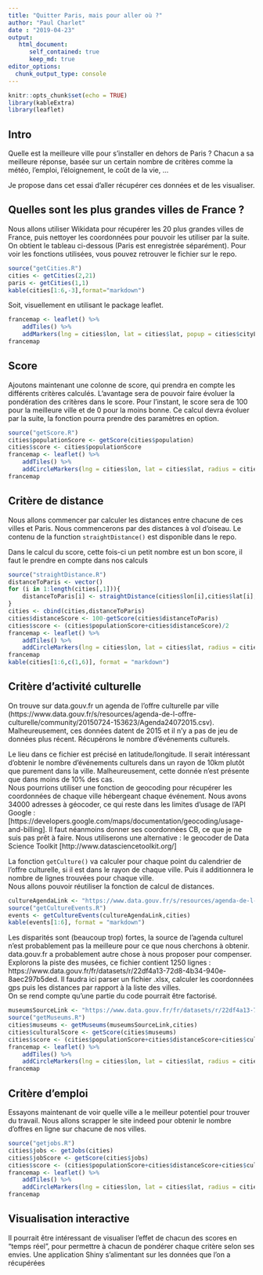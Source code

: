 ```yaml
---
title: "Quitter Paris, mais pour aller où ?"
author: "Paul Charlet"
date : "2019-04-23"
output:
   html_document:
      self_contained: true
      keep_md: true
editor_options: 
  chunk_output_type: console
---
```


```r
knitr::opts_chunk$set(echo = TRUE)
library(kableExtra)
library(leaflet)
```

## Intro

Quelle est la meilleure ville pour s'installer en dehors de Paris ? Chacun a sa meilleure réponse, basée sur un certain nombre de critères comme la météo, l'emploi, l'éloignement, le coût de la vie, ...

Je propose dans cet essai d'aller récupérer ces données et de les visualiser.

## Quelles sont les plus grandes villes de France ?

Nous allons utiliser Wikidata pour récupérer les 20 plus grandes villes de France, puis nettoyer les coordonnées pour pouvoir les utiliser par la suite. On obtient le tableau ci-dessous (Paris est enregistrée séparément). Pour voir les fonctions utilisées, vous pouvez retrouver le fichier sur le repo.

```r
source("getCities.R")
cities <- getCities(2,21)
paris <- getCities(1,1)
kable(cities[1:6,-3],format="markdown")
```

Soit, visuellement en utilisant le package leaflet.

```r
francemap <- leaflet() %>%
    addTiles() %>%
    addMarkers(lng = cities$lon, lat = cities$lat, popup = cities$cityLabel)
francemap
```

## Score

Ajoutons maintenant une colonne de score, qui prendra en compte les différents critères calculés. L'avantage sera de pouvoir faire évoluer la pondération des critères dans le score. Pour l'instant, le score sera de 100 pour la meilleure ville et de 0 pour la moins bonne. Ce calcul devra évoluer par la suite, la fonction pourra prendre des paramètres en option.

```r
source("getScore.R")
cities$populationScore <- getScore(cities$population)
cities$score <- cities$populationScore
francemap <- leaflet() %>%
    addTiles() %>%
    addCircleMarkers(lng = cities$lon, lat = cities$lat, radius = cities$score/2, label = cities$cityLabel)
francemap
```

## Critère de distance

Nous allons commencer par calculer les distances entre chacune de ces villes et Paris. Nous commencerons par des distances à vol d'oiseau. Le contenu de la function `straightDistance()` est disponible dans le repo.

Dans le calcul du score, cette fois-ci un petit nombre est un bon score, il faut le prendre en compte dans nos calculs

```r
source("straightDistance.R")
distanceToParis <- vector()
for (i in 1:length(cities[,1])){
    distanceToParis[i] <- straightDistance(cities$lon[i],cities$lat[i],paris$lon,paris$lat)
}
cities <- cbind(cities,distanceToParis)
cities$distanceScore <- 100-getScore(cities$distanceToParis)
cities$score <- (cities$populationScore+cities$distanceScore)/2
francemap <- leaflet() %>%
    addTiles() %>%
    addCircleMarkers(lng = cities$lon, lat = cities$lat, radius = cities$score/2, label = cities$cityLabel)
francemap
kable(cities[1:6,c(1,6)], format = "markdown")
```

## Critère d'activité culturelle

On trouve sur data.gouv.fr un agenda de l'offre culturelle par ville (https://www.data.gouv.fr/s/resources/agenda-de-l-offre-culturelle/community/20150724-153623/Agenda24072015.csv). Malheureusement, ces données datent de 2015 et il n'y a pas de jeu de données plus récent. Récupérons le nombre d'événements culturels.

Le lieu dans ce fichier est précisé en latitude/longitude. Il serait intéressant d'obtenir le nombre d'événements culturels dans un rayon de 10km plutôt que purement dans la ville. Malheureusement, cette donnée n'est présente que dans moins de 10% des cas.  
Nous pourrions utiliser une fonction de geocoding pour récupérer les coordonnées de chaque ville hébergeant chaque événement. Nous avons 34000 adresses à géocoder, ce qui reste dans les limites d'usage de l'API Google : [https://developers.google.com/maps/documentation/geocoding/usage-and-billing]. Il faut néanmoins donner ses coordonnées CB, ce que je ne suis pas prêt à faire. Nous utiliserons une alternative : le geocoder de Data Science Toolkit [http://www.datasciencetoolkit.org/]

La fonction `getCulture()` va calculer pour chaque point du calendrier de l'offre culturelle, si il est dans le rayon de chaque ville. Puis il additionnera le nombre de lignes trouvées pour chaque ville.  
Nous allons pouvoir réutiliser la fonction de calcul de distances.
```r
cultureAgendaLink <- "https://www.data.gouv.fr/s/resources/agenda-de-l-offre-culturelle/community/20150724-153623/Agenda24072015.csv"
source("getCultureEvents.R")
events <- getCultureEvents(cultureAgendaLink,cities)
kable(events[1:6], format = "markdown")
```
Les disparités sont (beaucoup trop) fortes, la source de l'agenda culturel n'est probablement pas la meilleure pour ce que nous cherchons à obtenir. data.gouv.fr a probablement autre chose à nous proposer pour compenser.  
Explorons la piste des musées, ce fichier contient 1250 lignes : https://www.data.gouv.fr/fr/datasets/r/22df4a13-72d8-4b34-940e-8aec297b5ded. Il faudra ici parser un fichier .xlsx, calculer les coordonnées gps puis les distances par rapport à la liste des villes.  
On se rend compte qu'une partie du code pourrait être factorisé.
```r
museumsSourceLink <- "https://www.data.gouv.fr/fr/datasets/r/22df4a13-72d8-4b34-940e-8aec297b5ded"
source("getMuseums.R")
cities$museums <- getMuseums(museumsSourceLink,cities)
cities$culturalScore <- getScore(cities$museums)
cities$score <- (cities$populationScore+cities$distanceScore+cities$culturalScore)/3
francemap <- leaflet() %>%
    addTiles() %>%
    addCircleMarkers(lng = cities$lon, lat = cities$lat, radius = cities$score/2, label = cities$cityLabel)
francemap
```

## Critère d'emploi

Essayons maintenant de voir quelle ville a le meilleur potentiel pour trouver du travail. Nous allons scrapper le site indeed pour obtenir le nombre d'offres en ligne sur chacune de nos villes.
```r
source("getjobs.R")
cities$jobs <- getJobs(cities)
cities$jobScore <- getScore(cities$jobs)
cities$score <- (cities$populationScore+cities$distanceScore+cities$culturalScore+cities$jobScore)/4
francemap <- leaflet() %>%
    addTiles() %>%
    addCircleMarkers(lng = cities$lon, lat = cities$lat, radius = cities$score/2, label = cities$cityLabel)
francemap
```

## Visualisation interactive

Il pourrait être intéressant de visualiser l'effet de chacun des scores en "temps réel", pour permettre à chacun de pondérer chaque critère selon ses envies. Une application Shiny s'alimentant sur les données que l'on a récupérées 
